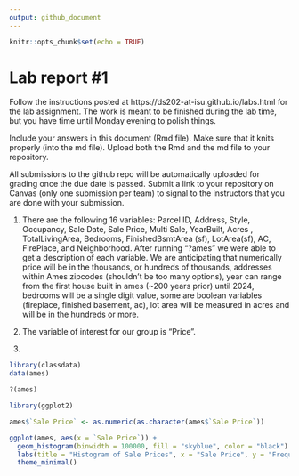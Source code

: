 ```yaml
---
output: github_document
---
```


<!-- README.md is generated from README.Rmd. Please edit the README.Rmd file -->


```r
knitr::opts_chunk$set(echo = TRUE)
```

# Lab report #1

Follow the instructions posted at https://ds202-at-isu.github.io/labs.html for the lab assignment. The work is meant to be finished during the lab time, but you have time until Monday evening to polish things.

Include your answers in this document (Rmd file). Make sure that it knits properly (into the md file). Upload both the Rmd and the md file to your repository.  

All submissions to the github repo will be automatically uploaded for grading once the due date is passed.
Submit a link to your repository on Canvas (only one submission per team) to signal to the instructors that you are done with your submission.

1. There are the following 16 variables: Parcel ID, Address, Style, Occupancy, Sale Date, Sale Price, Multi Sale, YearBuilt, Acres
, TotalLivingArea, Bedrooms, FinishedBsmtArea (sf), LotArea(sf), AC, FirePlace, and Neighborhood. After running "?ames" we were able to
get a description of each variable. We are anticipating that numerically price will be in the thousands, or hundreds of thousands,
addresses within Ames zipcodes (shouldn't be too many options), year can range from the first house built in ames (~200 years prior)
until 2024, bedrooms will be a single digit value, some are boolean variables (fireplace, finished basement, ac), lot area will be
measured in acres and will be in the hundreds or more. 

2. The variable of interest for our group is "Price". 

3. 


```r
library(classdata)
data(ames)

?(ames)
```


```r
library(ggplot2)

ames$`Sale Price` <- as.numeric(as.character(ames$`Sale Price`))

ggplot(ames, aes(x = `Sale Price`)) +
  geom_histogram(binwidth = 100000, fill = "skyblue", color = "black") +
  labs(title = "Histogram of Sale Prices", x = "Sale Price", y = "Frequency") +
  theme_minimal()
```


